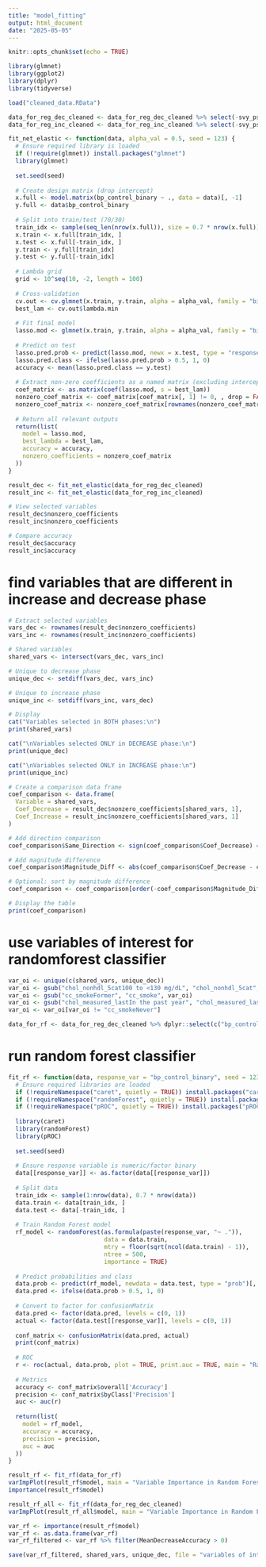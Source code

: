 ---
title: "model_fitting"
output: html_document
date: "2025-05-05"
---

```{r setup, include=FALSE}
knitr::opts_chunk$set(echo = TRUE)
```

```{r, warning=FALSE, message=FALSE}
library(glmnet)
library(ggplot2)
library(dplyr)
library(tidyverse)
```

```{r}
load("cleaned_data.RData")
```

```{r}
data_for_reg_dec_cleaned <- data_for_reg_dec_cleaned %>% select(-svy_psu, -RIDAGEYR)
data_for_reg_inc_cleaned <- data_for_reg_inc_cleaned %>% select(-svy_psu, -RIDAGEYR)
```


```{r}
fit_net_elastic <- function(data, alpha_val = 0.5, seed = 123) {
  # Ensure required library is loaded
  if (!require(glmnet)) install.packages("glmnet")
  library(glmnet)
  
  set.seed(seed)
  
  # Create design matrix (drop intercept)
  x.full <- model.matrix(bp_control_binary ~ ., data = data)[, -1]
  y.full <- data$bp_control_binary
  
  # Split into train/test (70/30)
  train_idx <- sample(seq_len(nrow(x.full)), size = 0.7 * nrow(x.full))
  x.train <- x.full[train_idx, ]
  x.test <- x.full[-train_idx, ]
  y.train <- y.full[train_idx]
  y.test <- y.full[-train_idx]
  
  # Lambda grid
  grid <- 10^seq(10, -2, length = 100)
  
  # Cross-validation
  cv.out <- cv.glmnet(x.train, y.train, alpha = alpha_val, family = "binomial", lambda = grid, nfolds = 10)
  best_lam <- cv.out$lambda.min
  
  # Fit final model
  lasso.mod <- glmnet(x.train, y.train, alpha = alpha_val, family = "binomial", lambda = best_lam)
  
  # Predict on test
  lasso.pred.prob <- predict(lasso.mod, newx = x.test, type = "response")
  lasso.pred.class <- ifelse(lasso.pred.prob > 0.5, 1, 0)
  accuracy <- mean(lasso.pred.class == y.test)
  
  # Extract non-zero coefficients as a named matrix (excluding intercept)
  coef_matrix <- as.matrix(coef(lasso.mod, s = best_lam))
  nonzero_coef_matrix <- coef_matrix[coef_matrix[, 1] != 0, , drop = FALSE]
  nonzero_coef_matrix <- nonzero_coef_matrix[rownames(nonzero_coef_matrix) != "(Intercept)", , drop = FALSE]
  
  # Return all relevant outputs
  return(list(
    model = lasso.mod,
    best_lambda = best_lam,
    accuracy = accuracy,
    nonzero_coefficients = nonzero_coef_matrix
  ))
}

```

```{r}
result_dec <- fit_net_elastic(data_for_reg_dec_cleaned)
result_inc <- fit_net_elastic(data_for_reg_inc_cleaned)

# View selected variables
result_dec$nonzero_coefficients
result_inc$nonzero_coefficients

# Compare accuracy
result_dec$accuracy
result_inc$accuracy

```

# find variables that are different in increase and decrease phase
```{r}
# Extract selected variables
vars_dec <- rownames(result_dec$nonzero_coefficients)
vars_inc <- rownames(result_inc$nonzero_coefficients)

# Shared variables
shared_vars <- intersect(vars_dec, vars_inc)

# Unique to decrease phase
unique_dec <- setdiff(vars_dec, vars_inc)

# Unique to increase phase
unique_inc <- setdiff(vars_inc, vars_dec)

# Display
cat("Variables selected in BOTH phases:\n")
print(shared_vars)

cat("\nVariables selected ONLY in DECREASE phase:\n")
print(unique_dec)

cat("\nVariables selected ONLY in INCREASE phase:\n")
print(unique_inc)
```
```{r}
# Create a comparison data frame
coef_comparison <- data.frame(
  Variable = shared_vars,
  Coef_Decrease = result_dec$nonzero_coefficients[shared_vars, 1],
  Coef_Increase = result_inc$nonzero_coefficients[shared_vars, 1]
)

# Add direction comparison
coef_comparison$Same_Direction <- sign(coef_comparison$Coef_Decrease) == sign(coef_comparison$Coef_Increase)

# Add magnitude difference
coef_comparison$Magnitude_Diff <- abs(coef_comparison$Coef_Decrease - coef_comparison$Coef_Increase)

# Optional: sort by magnitude difference
coef_comparison <- coef_comparison[order(-coef_comparison$Magnitude_Diff), ]

# Display the table
print(coef_comparison)
```

# use variables of interest for randomforest classifier
```{r}
var_oi <- unique(c(shared_vars, unique_dec))
var_oi <- gsub("chol_nonhdl_5cat100 to <130 mg/dL", "chol_nonhdl_5cat", var_oi)
var_oi <- gsub("cc_smokeFormer", "cc_smoke", var_oi)
var_oi <- gsub("chol_measured_lastIn the past year", "chol_measured_last", var_oi)
var_oi <- var_oi[var_oi != "cc_smokeNever"]

data_for_rf <- data_for_reg_dec_cleaned %>% dplyr::select(c("bp_control_binary", var_oi))
```

# run random forest classifier
```{r}
fit_rf <- function(data, response_var = "bp_control_binary", seed = 123) {
  # Ensure required libraries are loaded
  if (!requireNamespace("caret", quietly = TRUE)) install.packages("caret")
  if (!requireNamespace("randomForest", quietly = TRUE)) install.packages("randomForest")
  if (!requireNamespace("pROC", quietly = TRUE)) install.packages("pROC")
  
  library(caret)
  library(randomForest)
  library(pROC)
  
  set.seed(seed)
  
  # Ensure response variable is numeric/factor binary
  data[[response_var]] <- as.factor(data[[response_var]])
  
  # Split data
  train_idx <- sample(1:nrow(data), 0.7 * nrow(data))
  data.train <- data[train_idx, ]
  data.test <- data[-train_idx, ]
  
  # Train Random Forest model
  rf_model <- randomForest(as.formula(paste(response_var, "~ .")),
                           data = data.train,
                           mtry = floor(sqrt(ncol(data.train) - 1)),
                           ntree = 500,
                           importance = TRUE)
  
  # Predict probabilities and class
  data.prob <- predict(rf_model, newdata = data.test, type = "prob")[, 2]
  data.pred <- ifelse(data.prob > 0.5, 1, 0)
  
  # Convert to factor for confusionMatrix
  data.pred <- factor(data.pred, levels = c(0, 1))
  actual <- factor(data.test[[response_var]], levels = c(0, 1))
  
  conf_matrix <- confusionMatrix(data.pred, actual)
  print(conf_matrix)
  
  # ROC
  r <- roc(actual, data.prob, plot = TRUE, print.auc = TRUE, main = "Random Forest ROC")
  
  # Metrics
  accuracy <- conf_matrix$overall['Accuracy']
  precision <- conf_matrix$byClass['Precision']
  auc <- auc(r)
  
  return(list(
    model = rf_model,
    accuracy = accuracy,
    precision = precision,
    auc = auc
  ))
}


```

```{r}
result_rf <- fit_rf(data_for_rf)
varImpPlot(result_rf$model, main = "Variable Importance in Random Forest")
importance(result_rf$model)
```
```{r}
result_rf_all <- fit_rf(data_for_reg_dec_cleaned)
varImpPlot(result_rf_all$model, main = "Variable Importance in Random Forest")
```

```{r}
var_rf <- importance(result_rf$model)
var_rf <- as.data.frame(var_rf)
var_rf_filtered <- var_rf %>% filter(MeanDecreaseAccuracy > 0)
```

```{r}
save(var_rf_filtered, shared_vars, unique_dec, file = "variables of interest.RData")
```


